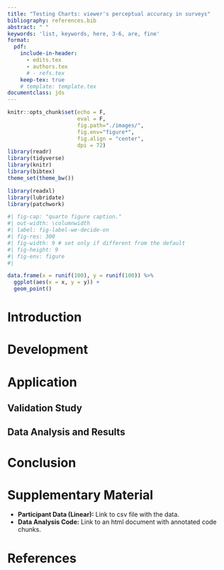 ```yaml
---
title: "Testing Charts: viewer's perceptual accuracy in surveys"
bibliography: references.bib
abstract: " "
keywords: 'list, keywords, here, 3-6, are, fine'
format: 
  pdf:
    include-in-header:
      - edits.tex
      - authors.tex
      # - refs.tex
    keep-tex: true
    # template: template.tex
documentclass: jds
---
```


<!-- Article Types -->
<!-- https://jds-online.org/journal/JDS/information/Article%20Types -->

<!-- Statistical Data Science -->

<!-- This section is the home base of the reformed journal covering statistical methods that are motivated by real-world applications. It is not for papers with technical proofs that push the frontiers of theoretical developments. In addition to classic topics in Statistics, cutting-edge works on big data, visualization, machine learning, and artificial intelligence are also welcome. -->

<!-- Computing in Data Science -->

<!-- Computing is an indispensable component of all data science and big data applications. As more journals on data science and big data emerge, it is of great interest for the data science community to have a highly regarded outlet with a specialization in computing, covering a wide spectrum from methods, algorithms, software implementations, to case studies. Existing journals on statistical computing have their own traditions and may not meet the increasing demands. Some research works on cutting-edge problems may not fit well in any existing journal. -->

<!-- This section covers the following types of articles. -->
<!-- 1. Software: Articles here are similar to those in the Journal of Statistical Software. They are not referencing manuals but vignettes that introduce the methods being implemented as well as the usage of the software with reproducible code chunks. The software implementation can be in any computer language with a sufficiently large user base. -->
<!-- 2. Algorithms: Articles here focus on the performance side of the computing needs arising from domain applications. For example, one can propose algorithms that make infeasible tasks feasible or speed up existing algorithms. -->
<!-- 3. Methods: Articles here are similar to those in Journal of Computational and Graphic Statistics or Statistics and Computing. The computing methods need to be motivated by a domain application with the properties carefully studied. -->

```r
knitr::opts_chunk$set(echo = F, 
                      eval = F, 
                      fig.path="./images/", 
                      fig.env="figure*", 
                      fig.align = "center",
                      dpi = 72) 
library(readr)
library(tidyverse)
library(knitr)
library(bibtex)
theme_set(theme_bw())

library(readxl)
library(lubridate)
library(patchwork)
```


```r
#| fig-cap: "quarto figure caption."
#| out-width: \columnwidth
#| label: fig-label-we-decide-on
#| fig-res: 300
#| fig-width: 9 # set only if different from the default
#| fig-height: 9
#| fig-env: figure
#| 

data.frame(x = runif(100), y = runif(100)) %>%
  ggplot(aes(x = x, y = y)) +
  geom_point()
```

\hh{This is Heike's color for making changes}
# Introduction


# Development 



# Application

## Validation Study


## Data Analysis and Results


# Conclusion



# Supplementary Material {-}

+ **Participant Data (Linear):** Link to csv file with the data. 
+ **Data Analysis Code:** Link to an html document with annotated code chunks.

# References